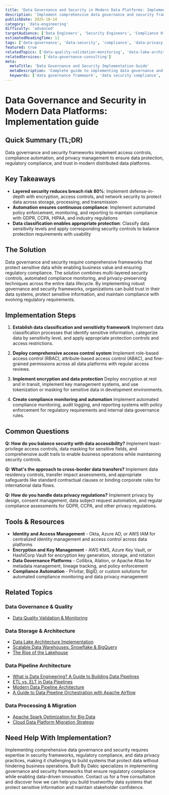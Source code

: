 ```yaml
---
title: 'Data Governance and Security in Modern Data Platforms: Implementation guide'
description: 'Implement comprehensive data governance and security frameworks for modern data platforms with access controls, compliance automation, and privacy management.'
publishDate: 2025-10-14
category: 'data-engineering'
difficulty: 'advanced'
targetAudience: ['Data Engineers', 'Security Engineers', 'Compliance Officers']
estimatedReadingTime: 12
tags: ['data-governance', 'data-security', 'compliance', 'data-privacy']
featured: true
relatedTopics: ['data-quality-validation-monitoring', 'data-lake-architecture-implementation', 'scalable-data-warehouses-snowflake-bigquery', 'the-rise-of-the-lakehouse', 'what-is-data-engineering-a-guide-to-building-data-pipelines', 'etl-vs-elt-in-data-pipelines', 'a-guide-to-data-pipeline-orchestration-with-apache-airflow', 'modern-data-pipeline-architecture', 'apache-spark-optimization-big-data', 'cloud-data-platform-migration-strategy']
relatedServices: ['data-governance-consulting']
meta:
  metaTitle: 'Data Governance and Security Implementation Guide'
  metaDescription: 'Complete guide to implementing data governance and security in modern data platforms with compliance automation.'
  keywords: ['data governance framework', 'data security compliance', 'privacy management', 'data access control']
---
```


# Data Governance and Security in Modern Data Platforms: Implementation guide

## Quick Summary (TL;DR)

Data governance and security frameworks implement access controls, compliance automation, and privacy management to ensure data protection, regulatory compliance, and trust in modern distributed data platforms.

## Key Takeaways

- **Layered security reduces breach risk 80%**: Implement defense-in-depth with encryption, access controls, and network security to protect data across storage, processing, and transmission
- **Automation ensures continuous compliance**: Implement automated policy enforcement, monitoring, and reporting to maintain compliance with GDPR, CCPA, HIPAA, and industry regulations
- **Data classification enables appropriate protection**: Classify data sensitivity levels and apply corresponding security controls to balance protection requirements with usability

## The Solution

Data governance and security require comprehensive frameworks that protect sensitive data while enabling business value and ensuring regulatory compliance. The solution combines multi-layered security controls, automated compliance monitoring, and privacy-preserving techniques across the entire data lifecycle. By implementing robust governance and security frameworks, organizations can build trust in their data systems, protect sensitive information, and maintain compliance with evolving regulatory requirements.

## Implementation Steps

1. **Establish data classification and sensitivity framework**
   Implement data classification processes that identify sensitive information, categorize data by sensitivity level, and apply appropriate protection controls and access restrictions.

2. **Deploy comprehensive access control system**
   Implement role-based access control (RBAC), attribute-based access control (ABAC), and fine-grained permissions across all data platforms with regular access reviews.

3. **Implement encryption and data protection**
   Deploy encryption at rest and in transit, implement key management systems, and use tokenization or masking for sensitive data in development environments.

4. **Create compliance monitoring and automation**
   Implement automated compliance monitoring, audit logging, and reporting systems with policy enforcement for regulatory requirements and internal data governance rules.

## Common Questions

**Q: How do you balance security with data accessibility?**
Implement least-privilege access controls, data masking for sensitive fields, and comprehensive audit trails to enable business operations while maintaining security controls.

**Q: What's the approach to cross-border data transfers?**
Implement data residency controls, transfer impact assessments, and appropriate safeguards like standard contractual clauses or binding corporate rules for international data flows.

**Q: How do you handle data privacy regulations?**
Implement privacy by design, consent management, data subject request automation, and regular compliance assessments for GDPR, CCPA, and other privacy regulations.

## Tools & Resources

- **Identity and Access Management** - Okta, Azure AD, or AWS IAM for centralized identity management and access control across data platforms
- **Encryption and Key Management** - AWS KMS, Azure Key Vault, or HashiCorp Vault for encryption key generation, storage, and rotation
- **Data Governance Platforms** - Collibra, Alation, or Apache Atlas for metadata management, lineage tracking, and policy enforcement
- **Compliance Automation** - Privitar, BigID, or custom solutions for automated compliance monitoring and data privacy management

## Related Topics

### Data Governance & Quality
- [Data Quality Validation & Monitoring](/topics/data-quality-validation-monitoring)

### Data Storage & Architecture
- [Data Lake Architecture Implementation](/topics/data-lake-architecture-implementation)
- [Scalable Data Warehouses: Snowflake & BigQuery](/topics/scalable-data-warehouses-snowflake-bigquery)
- [The Rise of the Lakehouse](/topics/the-rise-of-the-lakehouse)

### Data Pipeline Architecture
- [What is Data Engineering? A Guide to Building Data Pipelines](/topics/what-is-data-engineering-a-guide-to-building-data-pipelines)
- [ETL vs. ELT in Data Pipelines](/topics/etl-vs-elt-in-data-pipelines)
- [Modern Data Pipeline Architecture](/topics/modern-data-pipeline-architecture)
- [A Guide to Data Pipeline Orchestration with Apache Airflow](/topics/a-guide-to-data-pipeline-orchestration-with-apache-airflow)

### Data Processing & Migration
- [Apache Spark Optimization for Big Data](/topics/apache-spark-optimization-big-data)
- [Cloud Data Platform Migration Strategy](/topics/cloud-data-platform-migration-strategy)

## Need Help With Implementation?

Implementing comprehensive data governance and security requires expertise in security frameworks, regulatory compliance, and data privacy practices, making it challenging to build systems that protect data without hindering business operations. Built By Dakic specializes in implementing governance and security frameworks that ensure regulatory compliance while enabling data-driven innovation. Contact us for a free consultation and discover how we can help you build trustworthy data systems that protect sensitive information and maintain stakeholder confidence.
